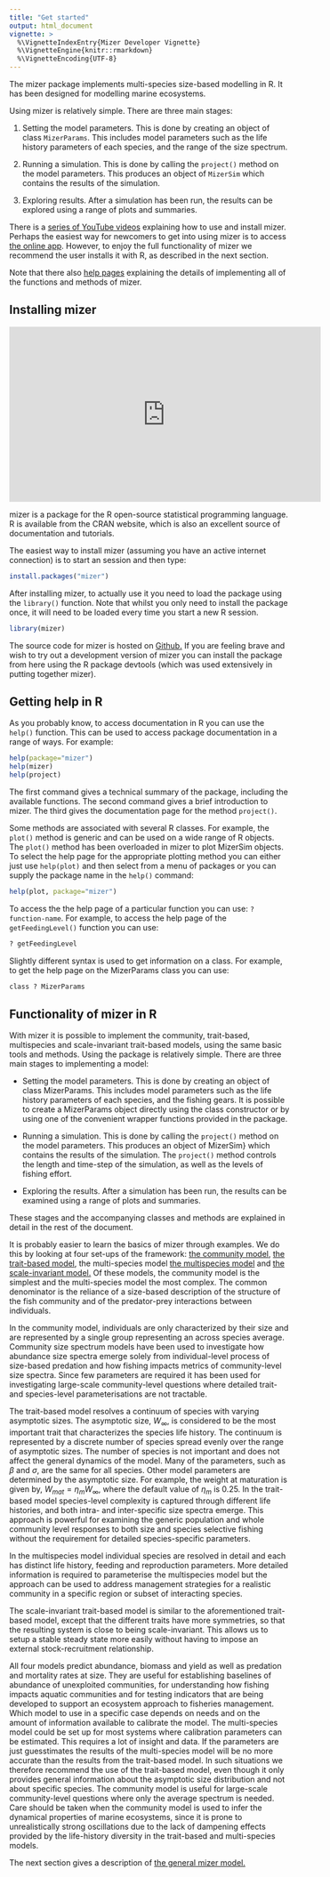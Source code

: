 ```yaml
---
title: "Get started"
output: html_document
vignette: >
  %\VignetteIndexEntry{Mizer Developer Vignette}
  %\VignetteEngine{knitr::rmarkdown}
  %\VignetteEncoding{UTF-8}
---
```


The mizer package implements multi-species size-based modelling in R. It has 
been designed for modelling marine ecosystems.

Using mizer is relatively simple.  There are three main stages: 

1. Setting the model parameters. This is done by creating an object of 
class `MizerParams`. This includes model parameters such as the life 
history parameters of each species, and the range of the size spectrum.

2. Running a simulation. This is done by calling the `project()` 
method on the model parameters. This produces an object of `MizerSim` 
which contains the results of the simulation.

3. Exploring results. After a simulation has been run, the results can be 
explored using a range of plots and summaries. 

There is a [series of YouTube videos](https://www.youtube.com/watch?v=zh0PDyTUssw&list=PLCTMeyjMKRkqR7uohI3p-61P7ZJj8sd5B) explaining how to use and install mizer.
Perhaps the easiest way for newcomers to get into using mizer is to access 
[the online app](https://mizer.shinyapps.io/selectivity/). However, to enjoy the 
full functionality of mizer we recommend the user installs it with R, as 
described in the next section. 

Note that there also [help pages](reference/index.html) explaining the details of implementing all of the functions and methods of mizer.


## Installing mizer

<iframe width="560" height="315" src="https://www.youtube.com/embed/GsdE14HMQGE" frameborder="0" allow="accelerometer; autoplay; encrypted-media; gyroscope; picture-in-picture" allowfullscreen></iframe>

mizer is a package for the R open-source statistical programming language. R is 
available from the CRAN website, which is also an excellent source of
documentation and tutorials.

The easiest way to install mizer (assuming you have an active internet
connection) is to start an session and then type:

```r
install.packages("mizer")
```

After installing mizer, to actually use it you need to load the package using
the `library()` function. Note that whilst you only need to install the
package once, it will need to be loaded every time you start a new R session.

```r
library(mizer)
```

The source code for mizer is hosted on
[Github.](https://github.com/sizespectrum/mizer) If you are feeling brave and
wish to try out a development version of mizer you can install the package from
here using the R package devtools (which was used extensively in putting
together mizer).

## Getting help in R

As you probably know, to access documentation in R you can use the `help()`
function. This can be used to access package documentation in a range of ways.
For example:

```r
help(package="mizer")
help(mizer)
help(project)
```

The first command gives a technical summary of the package, including the
available functions.
The second command gives a brief introduction to mizer.
The third gives the documentation page for the method `project()`.

Some methods are associated with several R classes. For example, the
`plot()` method is generic and can be used on a wide range of R objects.
The `plot()` method has been overloaded in mizer to plot MizerSim objects. 
To select the help page for the appropriate plotting method you can either just
use `help(plot)` and then select from a menu of packages or you can supply
the package name in the `help()` command:

```r
help(plot, package="mizer")
```
To access the the help page of a particular function you can use:
`? function-name`. For example, to access the help page of the
`getFeedingLevel()` function you can use:

```r
? getFeedingLevel
```

Slightly different syntax is used to get information on a class. For example,
to get the help page on the MizerParams class you can use:

```r
class ? MizerParams
```

## Functionality of mizer in R

With mizer it is possible to implement the community, trait-based, multispecies
and scale-invariant trait-based models, using the same basic tools and methods.
Using the package is relatively simple.  There are three main stages to
implementing a model:
    
* Setting the model parameters. This is done by creating an object of class
MizerParams. This includes model parameters such as the life history parameters
of each species, and the fishing gears. It is possible to create a MizerParams
object directly using the class constructor or by using one of the convenient
wrapper functions provided in the package.

* Running a simulation. This is done by calling the `project()` method on
the model parameters. This produces an object of MizerSim} which contains the
results of the simulation. The `project()` method controls the length and
time-step of the simulation, as well as the levels of fishing effort.

* Exploring the results. After a simulation has been run, the results can be
examined using a range of plots and summaries.


These stages and the accompanying classes and methods are explained in detail in
the rest of the document.


It is probably easier to learn the basics of mizer through examples. We do this
by looking at four set-ups of the framework: [the community model](community_model.html), [the trait-based model](trait_model.html), the multi-species model [the multispecies model](multispecies_model.html) and [the scale-invariant model.](scale_invariant_trait_based_model.html)  Of these models, the community model is the simplest and the
multi-species model the most complex.  The common denominator is the reliance of
a size-based description of the structure of the fish community and of the
predator-prey interactions between individuals.

In the community model, individuals are only characterized by their size and are
represented by a single group representing an across species average. Community
size spectrum models have been used to investigate how abundance size spectra
emerge solely from individual-level process of size-based predation and how
fishing impacts metrics of community-level size spectra. Since few parameters
are required it has been used for investigating large-scale community-level
questions where detailed trait- and species-level parameterisations are not
tractable.

The trait-based model resolves a continuum of species with varying asymptotic
sizes. The asymptotic size, $W_\infty$, is considered to be the most important
trait that characterizes the species life history.
The continuum is represented by a discrete number of species spread evenly over
the range of asymptotic sizes. The number of species is not important and does
not affect the general dynamics of the model.
Many of the parameters, such as $\beta$ and $\sigma$, are the same for all
species. Other model parameters are determined by the asymptotic size.
For example, the weight at maturation is given by, $W_{mat} = \eta_m W_\infty,$
where the default value of $\eta_m$ is 0.25. In the trait-based model
species-level complexity is captured through different life histories, and both
intra- and inter-specific size spectra emerge.
This approach is powerful for examining the generic population and whole
community level responses to both size and species selective fishing without the
requirement for detailed species-specific parameters.

In the multispecies model individual species are resolved in detail and each has
distinct life history, feeding and reproduction parameters. More detailed
information is required to parameterise the multispecies model but the approach
can be used to address management strategies for a realistic community in a
specific region or subset of interacting species.


The scale-invariant trait-based model is similar to the aforementioned
trait-based model, except that the different traits have more symmetries, so 
that the resulting system is close to being scale-invariant. This allows us to 
setup a stable steady state more easily without having to impose an external 
stock-recruitment relationship.


All four models predict abundance, biomass and yield as well as predation and
mortality rates at size. They are useful for establishing baselines of abundance
of unexploited communities, for understanding how fishing impacts aquatic
communities and for testing indicators that are being developed to support an
ecosystem approach to fisheries management.  Which model to use in a specific
case depends on needs and on the amount of information available to calibrate
the model.  The multi-species model could be set up for most systems where
calibration parameters can be estimated.  This requires a lot of insight and
data.  If the parameters are just guesstimates the results of the multi-species
model will be no more accurate than the results from the trait-based model.
In such situations we therefore recommend the use of the trait-based model, even
though it only provides general information about the asymptotic size
distribution and not about specific species.  The community model is useful for
large-scale community-level questions where only the average spectrum is needed.
Care should be taken when the community model is used to infer the dynamical
properties of marine ecosystems, since it is prone to unrealistically strong
oscillations due to the lack of dampening effects provided by the life-history
diversity in the trait-based and multi-species models. 

The next section gives a description of [the general mizer model.](model_description.html) 

